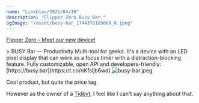 ```yaml
---
name: "Linkblog/2025/04/10"
description: "Flipper Zero Busy Bar."
ogImage: "/asset/busy-bar_1744378105660_0.jpeg"
---
```


[Flipper Zero - Meet our new device!](https://x.com/flipper_zero/status/1910328715239645279)

<div class="ml-[2rem] mb-8">
> BUSY Bar —  Productivity Multi-tool for geeks. It's a device with an LED pixel display that can work as a focus timer with a distraction-blocking feature. Fully customizable, open API and developers-friendly: [https://busy.bar](https://t.co/nKfsIjb6wd)

<Image src='/asset/busy-bar_1744378105660_0.jpeg' alt='busy-bar.jpeg' width={1920} height={1080} />

Cool product, but quite the price tag.

However as the owner of a [Tidbyt](https://tidbyt.com/), I feel like I can't say anything about that.

</div>

